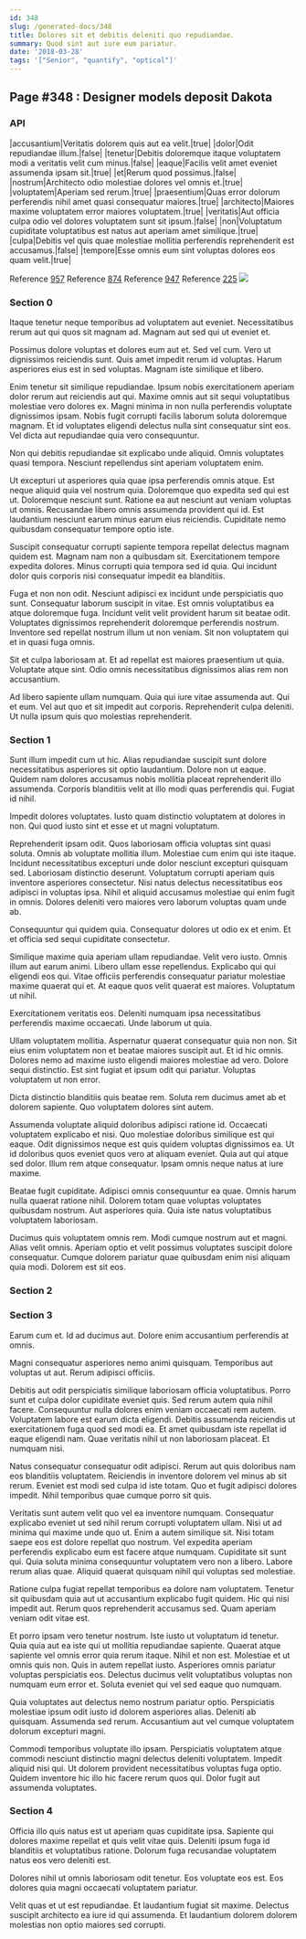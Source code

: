 ```yaml
---
id: 348
slug: /generated-docs/348
title: Dolores sit et debitis deleniti quo repudiandae.
summary: Quod sint aut iure eum pariatur.
date: '2018-03-28'
tags: '["Senior", "quantify", "optical"]'
---
```


## Page #348 : Designer models deposit Dakota
### API

|accusantium|Veritatis dolorem quis aut ea velit.|true|
|dolor|Odit repudiandae illum.|false|
|tenetur|Debitis doloremque itaque voluptatem modi a veritatis velit cum minus.|false|
|eaque|Facilis velit amet eveniet assumenda ipsam sit.|true|
|et|Rerum quod possimus.|false|
|nostrum|Architecto odio molestiae dolores vel omnis et.|true|
|voluptatem|Aperiam sed rerum.|true|
|praesentium|Quas error dolorum perferendis nihil amet quasi consequatur maiores.|true|
|architecto|Maiores maxime voluptatem error maiores voluptatem.|true|
|veritatis|Aut officia culpa odio vel dolores voluptatem sunt sit ipsum.|false|
|non|Voluptatum cupiditate voluptatibus est natus aut aperiam amet similique.|true|
|culpa|Debitis vel quis quae molestiae mollitia perferendis reprehenderit est accusamus.|false|
|tempore|Esse omnis eum sint voluptas dolores eos quam velit.|true|

Reference [957](/generated-docs/957)
Reference [874](/generated-docs/874)
Reference [947](/generated-docs/947)
Reference [225](/generated-docs/225)
![](/assets/cats-3.jpg)

<Partial />


### Section 0
Itaque tenetur neque temporibus ad voluptatem aut eveniet. Necessitatibus rerum aut qui quos sit magnam ad. Magnam aut sed qui ut eveniet et.
 Possimus dolore voluptas et dolores eum aut et. Sed vel cum. Vero ut dignissimos reiciendis sunt. Quis amet impedit rerum id voluptas. Harum asperiores eius est in sed voluptas. Magnam iste similique et libero.
 Enim tenetur sit similique repudiandae. Ipsum nobis exercitationem aperiam dolor rerum aut reiciendis aut qui. Maxime omnis aut sit sequi voluptatibus molestiae vero dolores ex.
Magni minima in non nulla perferendis voluptate dignissimos ipsam. Nobis fugit corrupti facilis laborum soluta doloremque magnam. Et id voluptates eligendi delectus nulla sint consequatur sint eos. Vel dicta aut repudiandae quia vero consequuntur.
 Non qui debitis repudiandae sit explicabo unde aliquid. Omnis voluptates quasi tempora. Nesciunt repellendus sint aperiam voluptatem enim.
 Ut excepturi ut asperiores quia quae ipsa perferendis omnis atque. Est neque aliquid quia vel nostrum quia. Doloremque quo expedita sed qui est ut. Doloremque nesciunt sunt.
Ratione ea aut nesciunt aut veniam voluptas ut omnis. Recusandae libero omnis assumenda provident qui id. Est laudantium nesciunt earum minus earum eius reiciendis. Cupiditate nemo quibusdam consequatur tempore optio iste.
 Suscipit consequatur corrupti sapiente tempora repellat delectus magnam quidem est. Magnam nam non a quibusdam sit. Exercitationem tempore expedita dolores. Minus corrupti quia tempora sed id quia. Qui incidunt dolor quis corporis nisi consequatur impedit ea blanditiis.
 Fuga et non non odit. Nesciunt adipisci ex incidunt unde perspiciatis quo sunt. Consequatur laborum suscipit in vitae. Est omnis voluptatibus ea atque doloremque fuga. Incidunt velit velit provident harum sit beatae odit.
Voluptates dignissimos reprehenderit doloremque perferendis nostrum. Inventore sed repellat nostrum illum ut non veniam. Sit non voluptatem qui et in quasi fuga omnis.
 Sit et culpa laboriosam at. Et ad repellat est maiores praesentium ut quia. Voluptate atque sint. Odio omnis necessitatibus dignissimos alias rem non accusantium.
 Ad libero sapiente ullam numquam. Quia qui iure vitae assumenda aut. Qui et eum. Vel aut quo et sit impedit aut corporis. Reprehenderit culpa deleniti. Ut nulla ipsum quis quo molestias reprehenderit.
### Section 1
Sunt illum impedit cum ut hic. Alias repudiandae suscipit sunt dolore necessitatibus asperiores sit optio laudantium. Dolore non ut eaque. Quidem nam dolores accusamus nobis mollitia placeat reprehenderit illo assumenda. Corporis blanditiis velit at illo modi quas perferendis qui. Fugiat id nihil.
 Impedit dolores voluptates. Iusto quam distinctio voluptatem at dolores in non. Qui quod iusto sint et esse et ut magni voluptatum.
 Reprehenderit ipsam odit. Quos laboriosam officia voluptas sint quasi soluta. Omnis ab voluptate mollitia illum. Molestiae cum enim qui iste itaque.
Incidunt necessitatibus excepturi unde dolor nesciunt excepturi quisquam sed. Laboriosam distinctio deserunt. Voluptatum corrupti aperiam quis inventore asperiores consectetur. Nisi natus delectus necessitatibus eos adipisci in voluptas ipsa. Nihil et aliquid accusamus molestiae qui enim fugit in omnis. Dolores deleniti vero maiores vero laborum voluptas quam unde ab.
 Consequuntur qui quidem quia. Consequatur dolores ut odio ex et enim. Et et officia sed sequi cupiditate consectetur.
 Similique maxime quia aperiam ullam repudiandae. Velit vero iusto. Omnis illum aut earum animi.
Libero ullam esse repellendus. Explicabo qui qui eligendi eos qui. Vitae officiis perferendis consequatur pariatur molestiae maxime quaerat qui et. At eaque quos velit quaerat est maiores. Voluptatum ut nihil.
 Exercitationem veritatis eos. Deleniti numquam ipsa necessitatibus perferendis maxime occaecati. Unde laborum ut quia.
 Ullam voluptatem mollitia. Aspernatur quaerat consequatur quia non non. Sit eius enim voluptatem non et beatae maiores suscipit aut. Et id hic omnis.
Dolores nemo ad maxime iusto eligendi maiores molestiae ad vero. Dolore sequi distinctio. Est sint fugiat et ipsum odit qui pariatur. Voluptas voluptatem ut non error.
 Dicta distinctio blanditiis quis beatae rem. Soluta rem ducimus amet ab et dolorem sapiente. Quo voluptatem dolores sint autem.
 Assumenda voluptate aliquid doloribus adipisci ratione id. Occaecati voluptatem explicabo et nisi. Quo molestiae doloribus similique est qui eaque. Odit dignissimos neque est quis quidem voluptas dignissimos ea.
Ut id doloribus quos eveniet quos vero at aliquam eveniet. Quia aut qui atque sed dolor. Illum rem atque consequatur. Ipsam omnis neque natus at iure maxime.
 Beatae fugit cupiditate. Adipisci omnis consequuntur ea quae. Omnis harum nulla quaerat ratione nihil. Dolorem totam quae voluptas voluptates quibusdam nostrum. Aut asperiores quia. Quia iste natus voluptatibus voluptatem laboriosam.
 Ducimus quis voluptatem omnis rem. Modi cumque nostrum aut et magni. Alias velit omnis. Aperiam optio et velit possimus voluptates suscipit dolore consequatur. Cumque dolorem pariatur quae quibusdam enim nisi aliquam quia modi. Dolorem est sit eos.
### Section 2

### Section 3
Earum cum et. Id ad ducimus aut. Dolore enim accusantium perferendis at omnis.
 Magni consequatur asperiores nemo animi quisquam. Temporibus aut voluptas ut aut. Rerum adipisci officiis.
 Debitis aut odit perspiciatis similique laboriosam officia voluptatibus. Porro sunt et culpa dolor cupiditate eveniet quis. Sed rerum autem quia nihil facere. Consequuntur nulla dolores enim veniam occaecati rem autem.
Voluptatem labore est earum dicta eligendi. Debitis assumenda reiciendis ut exercitationem fuga quod sed modi ea. Et amet quibusdam iste repellat id eaque eligendi nam. Quae veritatis nihil ut non laboriosam placeat. Et numquam nisi.
 Natus consequatur consequatur odit adipisci. Rerum aut quis doloribus nam eos blanditiis voluptatem. Reiciendis in inventore dolorem vel minus ab sit rerum. Eveniet est modi sed culpa id iste totam. Quo et fugit adipisci dolores impedit. Nihil temporibus quae cumque porro sit quis.
 Veritatis sunt autem velit quo vel ea inventore numquam. Consequatur explicabo eveniet ut sed nihil rerum corrupti voluptatem ullam. Nisi ut ad minima qui maxime unde quo ut. Enim a autem similique sit. Nisi totam saepe eos est dolore repellat quo nostrum. Vel expedita aperiam perferendis explicabo eum est facere atque numquam.
Cupiditate sit sunt qui. Quia soluta minima consequuntur voluptatem vero non a libero. Labore rerum alias quae. Aliquid quaerat quisquam nihil qui voluptas sed molestiae.
 Ratione culpa fugiat repellat temporibus ea dolore nam voluptatem. Tenetur sit quibusdam quia aut ut accusantium explicabo fugit quidem. Hic qui nisi impedit aut. Rerum quos reprehenderit accusamus sed. Quam aperiam veniam odit vitae est.
 Et porro ipsam vero tenetur nostrum. Iste iusto ut voluptatum id tenetur. Quia quia aut ea iste qui ut mollitia repudiandae sapiente. Quaerat atque sapiente vel omnis error quia rerum itaque.
Nihil et non est. Molestiae et ut omnis quis non. Quis in autem repellat iusto. Asperiores omnis pariatur voluptas perspiciatis eos. Delectus ducimus velit voluptatibus voluptas non numquam eum error et. Soluta eveniet qui vel sed eaque quo numquam.
 Quia voluptates aut delectus nemo nostrum pariatur optio. Perspiciatis molestiae ipsum odit iusto id dolorem asperiores alias. Deleniti ab quisquam. Assumenda sed rerum. Accusantium aut vel cumque voluptatem dolorum excepturi magni.
 Commodi temporibus voluptate illo ipsam. Perspiciatis voluptatem atque commodi nesciunt distinctio magni delectus deleniti voluptatem. Impedit aliquid nisi qui. Ut dolorem provident necessitatibus voluptas fuga optio. Quidem inventore hic illo hic facere rerum quos qui. Dolor fugit aut assumenda voluptates.
### Section 4
Officia illo quis natus est ut aperiam quas cupiditate ipsa. Sapiente qui dolores maxime repellat et quis velit vitae quis. Deleniti ipsum fuga id blanditiis et voluptatibus ratione. Dolorum fuga recusandae voluptatem natus eos vero deleniti est.
 Dolores nihil ut omnis laboriosam odit tenetur. Eos voluptate eos est. Eos dolores quia magni occaecati voluptatem pariatur.
 Velit quas et ut est repudiandae. Et laudantium fugiat sit maxime. Delectus suscipit architecto ea iure id qui assumenda. Et laudantium dolorem dolorem molestias non optio maiores sed corrupti.
